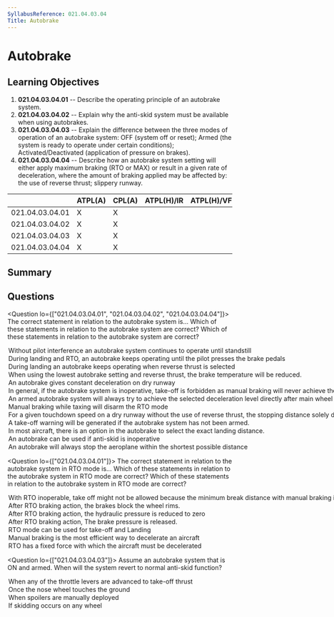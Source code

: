 ```yaml
---
SyllabusReference: 021.04.03.04
Title: Autobrake
---
```


# Autobrake

## Learning Objectives

1. **021.04.03.04.01** -- Describe the operating principle of an autobrake
   system.
2. **021.04.03.04.02** -- Explain why the anti-skid system must be available
   when using autobrakes.
3. **021.04.03.04.03** -- Explain the difference between the three modes of
   operation of an autobrake system: OFF (system off or reset); Armed (the
   system is ready to operate under certain conditions); Activated/Deactivated
   (application of pressure on brakes).
4. **021.04.03.04.04** -- Describe how an autobrake system setting will either
   apply maximum braking (RTO or MAX) or result in a given rate of deceleration,
   where the amount of braking applied may be affected by: the use of reverse
   thrust; slippery runway.

|                 | ATPL(A) | CPL(A) | ATPL(H)/IR | ATPL(H)/VFR | CPL(H) | IR  | CBIR(A) |
| --------------- | ------- | ------ | ---------- | ----------- | ------ | --- | ------- |
| 021.04.03.04.01 | X       | X      |            |             |        |     |         |
| 021.04.03.04.02 | X       | X      |            |             |        |     |         |
| 021.04.03.04.03 | X       | X      |            |             |        |     |         |
| 021.04.03.04.04 | X       | X      |            |             |        |     |         |

## Summary

## Questions

<Question lo={["021.04.03.04.01", "021.04.03.04.02", "021.04.03.04.04"]}>
  <Text variant="oneCorrect">
    The correct statement in relation to the autobrake system is...
  </Text>
  <Text variant="oneTwo">
    Which of these statements in relation to the autobrake system are correct?
  </Text>
  <Text variant="multipleCorrect" select={5}>
    Which of these statements in relation to the autobrake system are correct?
  </Text>
  <Option
    alwaysCorrect
    why="This is true, and required by technical requirements for type certification."
  >
    Without pilot interference an autobrake system continues to operate until
    standstill
  </Option>
  <Option alwaysCorrect>
    During landing and RTO, an autobrake keeps operating until the pilot presses
    the brake pedals
  </Option>
  <Option alwaysCorrect>
    During landing an autobrake keeps operating when reverse thrust is selected
  </Option>
  <Option alwaysCorrect>
    When using the lowest autobrake setting and reverse thrust, the brake
    temperature will be reduced.
  </Option>
  <Option
    alwaysCorrect
    why="The autobrake system maintains a pre-selected deceleration rate, adapting the brake force as the plane slows down, or as other means of breaking become active (i.e: thrust reverser). Do not confuse with RTO mode where all the available brake pressure is applied!"
  >
    An autobrake gives constant deceleration on dry runway
  </Option>
  <Option why="Although the second part of the statement is correct, an INOP autobrake just increases the Take off distance required. If enough runway is available, take off is still allowed.">
    In general, if the autobrake system is inoperative, take-off is forbidden as
    manual braking will never achieve the brake rate of the autobrake system.
  </Option>
  <Option why="Not correct since in most aircraft the autobrake engages a couple of seconds after touch down">
    An armed autobrake system will always try to achieve the selected
    deceleration level directly after main wheel touchdown
  </Option>
  <Option why="RTO is only disabled if braking occurs above a relatively high speed (90kts for a 737-800).">
    Manual braking while taxing will disarm the RTO mode
  </Option>
  <Option why="Not correct since it also depends on pressure altitude, temperature, and a myriad of other factors">
    For a given touchdown speed on a dry runway without the use of reverse
    thrust, the stopping distance solely depends on the selected ABS setting and
    weight of the aeroplane.
  </Option>
  <Option why="This is not necessarily true, and depends a lot on aircraft type.">
    A take-off warning will be generated if the autobrake system has not been
    armed.
  </Option>
  <Option>
    In most aircraft, there is an option in the autobrake to select the exact
    landing distance.
  </Option>
  <Option why="Aerobraking with INOP anti-skid would result in a hydroplaning aircraft for wet runways which is not a good idea.">
    An autobrake can be used if anti-skid is inoperative
  </Option>
  <Option why="This is not correct, as the autobrake maintains a constant deceleration ratio. Only in RTO mode is the deceleration rate maximum">
    An autobrake will always stop the aeroplane within the shortest possible
    distance
  </Option>
</Question>

<Question lo={["021.04.03.04.01"]}>
  <Text variant="oneCorrect">
    The correct statement in relation to the autobrake system in RTO mode is...
  </Text>
  <Text variant="oneTwo">
    Which of these statements in relation to the autobrake system in RTO mode
    are correct?
  </Text>
  <Text variant="multipleCorrect" select={5}>
    Which of these statements in relation to the autobrake system in RTO mode
    are correct?
  </Text>
  <Option subject={[[]]}>
    With RTO inoperable, take off might not be allowed because the minimum break
    distance with manual braking is much longer.
  </Option>
  <Option subject={[[]]}>
    After RTO braking action, the brakes block the wheel rims.
  </Option>
  <Option why="After RTO braking action, brakes remain in the locked position, so pressure remains.">
    After RTO braking action, the hydraulic pressure is reduced to zero
  </Option>
  <Option why="After RTO braking action, brakes remain in the locked position.">
    After RTO braking action, The brake pressure is released.
  </Option>
  <Option>RTO mode can be used for take-off and Landing</Option>
  <Option>
    Manual braking is the most efficient way to decelerate an aircraft
  </Option>
  <Option why="the RTO applies a fixed hydraulic pressure, but the force that is applied varies with weight on the wheels.">
    RTO has a fixed force with which the aircraft must be decelerated
  </Option>
</Question>

<Question lo={["021.04.03.04.03"]}>
  <Text variant="oneCorrect">
    Assume an autobrake system that is ON and armed. When will the system revert
    to normal anti-skid function?
  </Text>
  <Option subject={[[]]}>
    When any of the throttle levers are advanced to take-off thrust
  </Option>
  <Option>Once the nose wheel touches the ground</Option>
  <Option>When spoilers are manually deployed</Option>
  <Option>If skidding occurs on any wheel</Option>
</Question>
